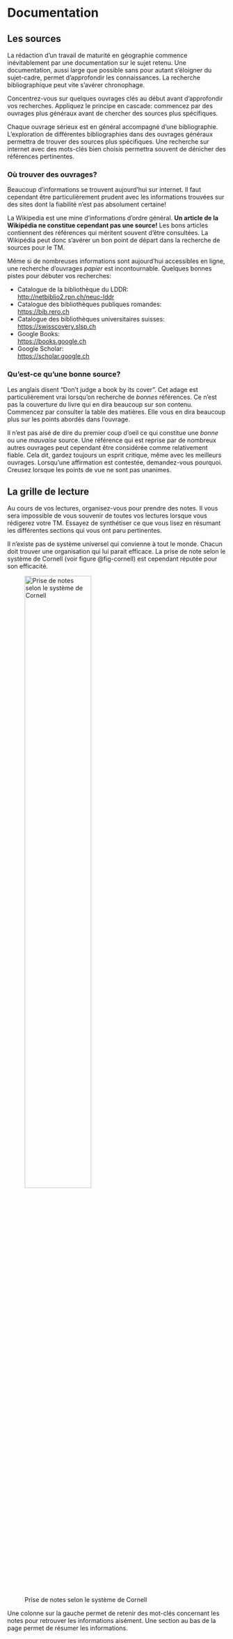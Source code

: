 # Documentation

## Les sources

La rédaction d'un travail de maturité en géographie commence inévitablement par une documentation sur le sujet retenu. Une documentation, aussi large que possible sans pour autant s'éloigner du sujet-cadre, permet d'approfondir les connaissances. La recherche bibliographique peut vite s'avérer chronophage.

Concentrez-vous sur quelques ouvrages clés au début avant d'approfondir vos recherches. Appliquez le principe en cascade: commencez par des ouvrages plus généraux avant de chercher des sources plus spécifiques.

Chaque ouvrage sérieux est en général accompagné d'une bibliographie. L'exploration de différentes bibliographies dans des ouvrages généraux permettra de trouver des sources plus spécifiques. Une recherche sur internet avec des mots-clés bien choisis permettra souvent de dénicher des références pertinentes.

### Où trouver des ouvrages?

Beaucoup d'informations se trouvent aujourd'hui sur internet. Il faut cependant être particulièrement prudent avec les informations trouvées sur des sites dont la fiabilité n'est pas absolument certaine!

La Wikipedia est une mine d'informations d'ordre général. **Un article de la Wikipédia ne constitue cependant pas une source!** Les bons articles contiennent des références qui méritent souvent d'être consultées. La Wikipédia peut donc s'avérer un bon point de départ dans la recherche de sources pour le TM.

Même si de nombreuses informations sont aujourd'hui accessibles en ligne, une recherche d'ouvrages *papier* est incontournable. Quelques bonnes pistes pour débuter vos recherches:

- Catalogue de la bibliothèque du LDDR:  
    <http://netbiblio2.rpn.ch/neuc-lddr>
- Catalogue des bibliothèques publiques romandes:  
    <https://bib.rero.ch>
- Catalogue des bibliothèques universitaires suisses:  
    <https://swisscovery.slsp.ch>
- Google Books:  
    <https://books.google.ch>
- Google Scholar:  
    <https://scholar.google.ch>

### Qu'est-ce qu'une bonne source?

Les anglais disent "Don't judge a book by its cover". Cet adage est particulièrement vrai lorsqu'on recherche de *bonnes* références. Ce n'est pas la couverture du livre qui en dira beaucoup sur son contenu. Commencez par consulter la table des matières. Elle vous en dira beaucoup plus sur les points abordés dans l'ouvrage.

Il n'est pas aisé de dire du premier coup d'oeil ce qui constitue une *bonne* ou une *mauvaise* source. Une référence qui est reprise par de nombreux autres ouvrages peut cependant être considérée comme relativement fiable. Cela dit, gardez toujours un esprit critique, même avec les meilleurs ouvrages. Lorsqu'une affirmation est contestée, demandez-vous pourquoi. Creusez lorsque les points de vue ne sont pas unanimes.

## La grille de lecture

Au cours de vos lectures, organisez-vous pour prendre des notes. Il vous sera impossible de vous souvenir de toutes vos lectures lorsque vous rédigerez votre TM. Essayez de synthétiser ce que vous lisez en résumant les différentes sections qui vous ont paru pertinentes.

Il n'existe pas de système universel qui convienne à tout le monde. Chacun doit trouver une organisation qui lui parait efficace. La prise de note selon le système de Cornell (voir figure @fig-cornell) est cependant réputée pour son efficacité.

![Prise de notes selon le système de Cornell](../pictures/cornell.png){#fig-cornell fig-align="center" width=60%}

Une colonne sur la gauche permet de retenir des mot-clés concernant les notes pour retrouver les informations aisément. Une section au bas de la page permet de résumer les informations.